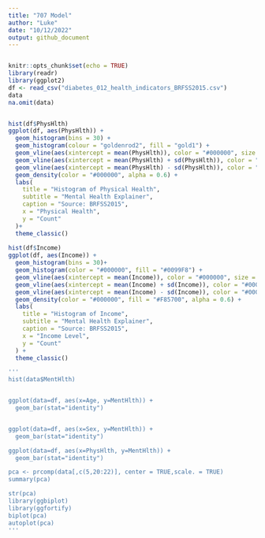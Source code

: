 ```yaml
---
title: "707 Model"
author: "Luke"
date: "10/12/2022"
output: github_document
---
```

```r

```

```r
knitr::opts_chunk$set(echo = TRUE)
library(readr)
library(ggplot2)
df <- read_csv("diabetes_012_health_indicators_BRFSS2015.csv")
data
na.omit(data)
```

```r

```

```r
hist(df$PhysHlth)
ggplot(df, aes(PhysHlth)) +
  geom_histogram(bins = 30) +
  geom_histogram(colour = "goldenrod2", fill = "gold1") +
  geom_vline(aes(xintercept = mean(PhysHlth)), color = "#000000", size = 1.25) +
  geom_vline(aes(xintercept = mean(PhysHlth) + sd(PhysHlth)), color = "#000000", size = 1, linetype = "dashed") +
  geom_vline(aes(xintercept = mean(PhysHlth) - sd(PhysHlth)), color = "#000000", size = 1, linetype = "dashed") +
  geom_density(color = "#000000", alpha = 0.6) + 
  labs(
    title = "Histogram of Physical Health",
    subtitle = "Mental Health Explainer",
    caption = "Source: BRFSS2015",
    x = "Physical Health",
    y = "Count"
  )+ 
  theme_classic()
 
hist(df$Income)
ggplot(df, aes(Income)) +
  geom_histogram(bins = 30)+
  geom_histogram(color = "#000000", fill = "#0099F8") +
  geom_vline(aes(xintercept = mean(Income)), color = "#000000", size = 1.25) +
  geom_vline(aes(xintercept = mean(Income) + sd(Income)), color = "#000000", size = 1, linetype = "dashed") +
  geom_vline(aes(xintercept = mean(Income) - sd(Income)), color = "#000000", size = 1, linetype = "dashed") +
  geom_density(color = "#000000", fill = "#F85700", alpha = 0.6) +
  labs(
    title = "Histogram of Income",
    subtitle = "Mental Health Explainer",
    caption = "Source: BRFSS2015",
    x = "Income Level",
    y = "Count"
  ) + 
  theme_classic()

```

```r
'''
hist(data$MentHlth)


ggplot(data=df, aes(x=Age, y=MentHlth)) +
  geom_bar(stat="identity")


ggplot(data=df, aes(x=Sex, y=MentHlth)) +
  geom_bar(stat="identity")

ggplot(data=df, aes(x=PhysHlth, y=MentHlth)) +
  geom_bar(stat="identity")

pca <- prcomp(data[,c(5,20:22)], center = TRUE,scale. = TRUE)
summary(pca)

str(pca)
library(ggbiplot)
library(ggfortify)
biplot(pca)
autoplot(pca)
'''
```

